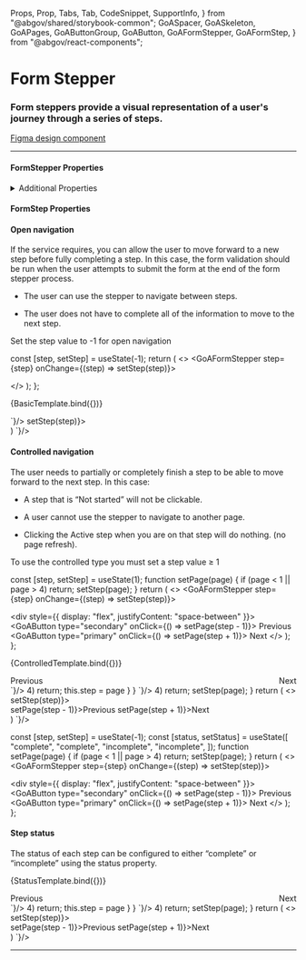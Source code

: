   Props,
  Prop,
  Tabs,
  Tab,
  CodeSnippet,
  SupportInfo,
} from "@abgov/shared/storybook-common";
  GoASpacer,
  GoASkeleton,
  GoAPages,
  GoAButtonGroup,
  GoAButton,
  GoAFormStepper,
  GoAFormStep,
} from "@abgov/react-components";

<Meta title="Components/Form Stepper" />

# Form Stepper

### Form steppers provide a visual representation of a user's journey through a series of steps.

[Figma design component](https://www.figma.com/file/3pb2IK8s2QUqWieH79KdN7/%E2%9D%96-Components-%7C-D3?node-id=1014%3A6629&t=ylk0i7Ch8cl4nt1l-0)

---

#### FormStepper Properties

<Props showTabs={true}>
  <Prop
    name="step"
    type="number"
    description="The current step state value. Leaving it blank will allow any step to be accessed."
  />
  <Prop
    name="_change"
    lang="angular"
    type="CustomEvent({detail: {step: number}})"
    description="Event fired on page change."
  />
  <Prop
    name="onChange"
    lang="react"
    type="(step: number) => void"
    description="Event fired on page change."
  />
</Props>

<details>
  <summary>Additional Properties</summary>
  <Props showTabs={true}>
    <Prop
      name="mt"
      type="none | 3xs | 2xs | xs | s | m | l | xl | 2xl | 3xl | 4xl"
      defaultValue="none"
      description="Top margin"
    />
    <Prop
      name="mr"
      type="none | 3xs | 2xs | xs | s | m | l | xl | 2xl | 3xl | 4xl"
      defaultValue="none"
      description="Right margin"
    />
    <Prop
      name="mb"
      type="none | 3xs | 2xs | xs | s | m | l | xl | 2xl | 3xl | 4xl"
      defaultValue="none"
      description="Bottom margin"
    />
    <Prop
      name="ml"
      type="none | 3xs | 2xs | xs | s | m | l | xl | 2xl | 3xl | 4xl"
      defaultValue="none"
      description="Left margin"
    />
  </Props>
</details>

#### FormStep Properties

<Props showTabs={true}>
  <Prop
    name="text"
    type="string"
    required="true"
    description="Text naming or briefly describing the step."
  />
  <Prop
    name="status"
    type="complete | incomplete"
    description="The status of the step."
  />
</Props>

#### Open navigation

If the service requires, you can allow the user to move forward to a new step before fully completing a step. In this case, the form validation should be run when the user attempts to submit the form at the end of the form stepper process.

- The user can use the stepper to navigate between steps.

- The user does not have to complete all of the information to move to the next step.

Set the step value to -1 for open navigation

  const [step, setStep] = useState(-1);
  return (
    <>
      <GoAFormStepper step={step} onChange={(step) => setStep(step)}>
        <GoAFormStep text="Personal details" />
        <GoAFormStep text="Employment history" />
        <GoAFormStep text="References" />
        <GoAFormStep text="Review" />
      </GoAFormStepper>
      <GoAPages current={step} mb="3xl" mt="xl" mr="xl" ml="xl">
        <div>
          <GoASkeleton type="article" />
        </div>
        <div>
          <GoASkeleton type="header" size="2" />
          <GoASkeleton type="lines" />
          <GoASkeleton type="header" size="2" />
          <GoASkeleton type="lines" />
        </div>
        <div>
          <GoASkeleton type="lines" />
          <GoASpacer vSpacing="m" />
          <GoASkeleton type="lines" />
        </div>
        <div>
          <GoASkeleton type="header" size="2" />
          <GoASkeleton type="lines" />
          <GoASpacer vSpacing="m" />
          <GoASkeleton type="lines" />
        </div>
      </GoAPages>
    </>
  );
};

<Story name="Open navigation">{BasicTemplate.bind({})}</Story>

<Tabs>
  <Tab label="Angular">
    <CodeSnippet lang="html" code={`
      <goa-form-stepper ml="s" mr="s" [step]="step" (_change)="updateStep($event)">
        <goa-form-step text="Personal details"></goa-form-step>
        <goa-form-step text="Employment history"></goa-form-step>
        <goa-form-step text="References"></goa-form-step>
        <goa-form-step text="Review"></goa-form-step>
      </goa-form-stepper>
      <goa-pages [current]="step">
        <div><!-- Page 1 content --></div>
        <div><!-- Page 2 content --></div>
        <div><!-- Page 3 content --></div>
        <div><!-- Page 4 content --></div>
      </goa-pages>
    `}/>
    <CodeSnippet lang="ts" code={`
      export class SomeComponent {
        step = -1;
        updateStep(event: Event) {
          this.step = (event as CustomEvent).detail.step;
        }
      }
    `}/>
  </Tab>
  <Tab label="React">
    <CodeSnippet lang="tsx" code={`
      const [step, setStep] = useState(-1);
      return (
        <>
          <GoAFormStepper step={step} onChange={(step) => setStep(step)}>
            <GoAFormStep text="Personal details" />
            <GoAFormStep text="Employment history" />
            <GoAFormStep text="References" />
            <GoAFormStep text="Review" />
          </GoAFormStepper>
          <GoAPages current={step} mb="3xl">
            <div><!-- Page 1 content --></div>
            <div><!-- Page 2 content --></div>
            <div><!-- Page 3 content --></div>
            <div><!-- Page 4 content --></div>
          </GoAPages>
        </>
      )
    `}/>
  </Tab>
</Tabs>

#### Controlled navigation

The user needs to partially or completely finish a step to be able to move forward to the next step. In this case:

- A step that is “Not started” will not be clickable.

- A user cannot use the stepper to navigate to another page.

- Clicking the Active step when you are on that step will do nothing. (no page refresh).

To use the controlled type you must set a step value ≥ 1

  const [step, setStep] = useState(1);
  function setPage(page) {
    if (page < 1 || page > 4) return;
    setStep(page);
  }
  return (
    <>
      <GoAFormStepper step={step} onChange={(step) => setStep(step)}>
        <GoAFormStep text="Personal details" />
        <GoAFormStep text="Employment history" />
        <GoAFormStep text="References" />
        <GoAFormStep text="Review" />
      </GoAFormStepper>
      <GoAPages current={step} mb="3xl" mt="xl" mr="xl" ml="xl">
        <div>
          <GoASkeleton type="article" />
        </div>
        <div>
          <GoASkeleton type="header" size="2" />
          <GoASkeleton type="lines" />
          <GoASkeleton type="header" size="2" />
          <GoASkeleton type="lines" />
        </div>
        <div>
          <GoASkeleton type="lines" />
          <GoASpacer vSpacing="m" />
          <GoASkeleton type="lines" />
        </div>
        <div>
          <GoASkeleton type="header" size="2" />
          <GoASkeleton type="lines" />
          <GoASpacer vSpacing="m" />
          <GoASkeleton type="lines" />
        </div>
      </GoAPages>
      <div style={{ display: "flex", justifyContent: "space-between" }}>
        <GoAButton type="secondary" onClick={() => setPage(step - 1)}>
          Previous
        </GoAButton>
        <GoAButton type="primary" onClick={() => setPage(step + 1)}>
          Next
        </GoAButton>
      </div>
    </>
  );
};

<Story name="Controlled navigation">{ControlledTemplate.bind({})}</Story>

<Tabs>
  <Tab label="Angular">
    <CodeSnippet lang="html" code={`
      <goa-form-stepper ml="s" mr="s" [step]="step" (_change)="updateStep($event)">
        <goa-form-step text="Personal details"></goa-form-step>
        <goa-form-step text="Employment history"></goa-form-step>
        <goa-form-step text="References"></goa-form-step>
        <goa-form-step text="Review"></goa-form-step>
      </goa-form-stepper>
      <goa-pages [current]="step">
        <div><!-- Page 1 content --></div>
        <div><!-- Page 2 content --></div>
        <div><!-- Page 3 content --></div>
        <div><!-- Page 4 content --></div>
      </goa-pagest>
      <div style="display: flex; justify-content: space-between">
        <goa-button (_click)="setPage(step-1)" type="secondary">Previous</goa-button>
        <goa-button (_click)="setPage(step+1)" type="primary">Next</goa-button>
      </div>
    `}/>
    <CodeSnippet lang="ts" code={`
      export class SomeComponent {
        step = 1;  // set to first step
        updateStep(event: Event) {
          this.step = (event as CustomEvent).detail.step;
        }
        setPage(page: number) {
          if (page < 1 || page > 4) return;
          this.step = page
        }
      }
    `}/>
  </Tab>
  <Tab label="React">
    <CodeSnippet lang="tsx" code={`
      const [step, setStep] = useState(1); // set to first step
      function setPage(page) {
        if (page < 1 || page > 4) return;
        setStep(page);
      }
      return (
        <>
          <GoAFormStepper step={step} onChange={(step) => setStep(step)}>
            <GoAFormStep text="Personal details" />
            <GoAFormStep text="Employment history" />
            <GoAFormStep text="References" />
            <GoAFormStep text="Review" />
          </GoAFormStepper>
          <GoAPages current={step} mb="3xl">
            <div><!-- Page 1 content --></div>
            <div><!-- Page 2 content --></div>
            <div><!-- Page 3 content --></div>
            <div><!-- Page 4 content --></div>
          </GoAPages>
          <div style={{display: 'flex', justifyContent: 'space-between'}}>
            <GoAButton type="secondary" onClick={() => setPage(step - 1)}>Previous</GoAButton>
            <GoAButton type="primary" onClick={() => setPage(step + 1)}>Next</GoAButton>
          </div>
        </>
      )
    `}/>
  </Tab>
</Tabs>

  const [step, setStep] = useState(-1);
  const [status, setStatus] = useState([
    "complete",
    "complete",
    "incomplete",
    "incomplete",
  ]);
  function setPage(page) {
    if (page < 1 || page > 4) return;
    setStep(page);
  }
  return (
    <>
      <GoAFormStepper step={step} onChange={(step) => setStep(step)}>
        <GoAFormStep text="Personal details" status={status[0]} />
        <GoAFormStep text="Employment history" status={status[1]} />
        <GoAFormStep text="References" status={status[2]} />
        <GoAFormStep text="Review" status={status[3]} />
      </GoAFormStepper>
      <GoAPages current={step} mb="3xl" mt="xl" mr="xl" ml="xl">
        <div>
          <GoASkeleton type="article" />
        </div>
        <div>
          <GoASkeleton type="header" size="2" />
          <GoASkeleton type="lines" />
          <GoASkeleton type="header" size="2" />
          <GoASkeleton type="lines" />
        </div>
        <div>
          <GoASkeleton type="lines" />
          <GoASpacer vSpacing="m" />
          <GoASkeleton type="lines" />
        </div>
        <div>
          <GoASkeleton type="header" size="2" />
          <GoASkeleton type="lines" />
          <GoASpacer vSpacing="m" />
          <GoASkeleton type="lines" />
        </div>
      </GoAPages>
      <div style={{ display: "flex", justifyContent: "space-between" }}>
        <GoAButton type="secondary" onClick={() => setPage(step - 1)}>
          Previous
        </GoAButton>
        <GoAButton type="primary" onClick={() => setPage(step + 1)}>
          Next
        </GoAButton>
      </div>
    </>
  );
};

#### Step status

The status of each step can be configured to either “complete” or “incomplete” using the status property.

<Story name="Step status">{StatusTemplate.bind({})}</Story>

<Tabs>
  <Tab label="Angular">
    <CodeSnippet lang="html" code={`
      <goa-form-stepper ml="s" mr="s" [step]="step" (_change)="updateStep($event)">
        <goa-form-step text="Personal details" [status]="status[0]"></goa-form-step>
        <goa-form-step text="Employment history" [status]="status[1]"></goa-form-step>
        <goa-form-step text="References" [status]="status[2]"></goa-form-step>
        <goa-form-step text="Review" [status]="status[3]"></goa-form-step>
      </goa-form-stepper>
      <goa-pages [current]="step">
        <div><!-- Page 1 content --></div>
        <div><!-- Page 2 content --></div>
        <div><!-- Page 3 content --></div>
        <div><!-- Page 4 content --></div>
      </goa-pages>
      <div style="display: flex; justify-content: space-between">
        <goa-button (_click)="setPage(step-1)" type="secondary">Previous</goa-button>
        <goa-button (_click)="setPage(step+1)" type="primary">Next</goa-button>
      </div>
    `}/>
    <CodeSnippet lang="ts" code={`
      export class SomeComponent {
        step = -1;
        // controlled by the user based on form completion
        status = ["complete", "complete", "incomplete"]
        updateStep(event: Event) {
          this.step = (event as CustomEvent).detail.step;
        }
        setPage(page: number) {
          if (page < 1 || page > 4) return;
          this.step = page
        }
      }
    `}/>
  </Tab>
  <Tab label="React">
    <CodeSnippet lang="tsx" code={`
      const [step, setStep] = useState(-1);
      // controlled by the user based on form completion
      const [status, setStatus] = useState([
        "complete",
        "complete",
        "incomplete",
      ])
      function setPage(page) {
        if (page < 1 || page > 4) return;
        setStep(page);
      }
      return (
        <>
          <GoAFormStepper step={step} onChange={(step) => setStep(step)}>
            <GoAFormStep text="Personal details" status={status[0]} />
            <GoAFormStep text="Employment history" status={status[1]} />
            <GoAFormStep text="References" status={status[2]} />
            <GoAFormStep text="Review" status={status[3]} />
          </GoAFormStepper>
          <GoAPages current={step} mb="xl">
            <div><!-- Page 1 content --></div>
            <div><!-- Page 2 content --></div>
            <div><!-- Page 3 content --></div>
            <div><!-- Page 4 content --></div>
          </GoAPages>
          <div style={{display: 'flex', justifyContent: 'space-between'}}>
            <GoAButton type="secondary" onClick={() => setPage(step - 1)}>Previous</GoAButton>
            <GoAButton type="primary" onClick={() => setPage(step + 1)}>Next</GoAButton>
          </div>
        </>
      )
    `}/>
  </Tab>
</Tabs>

---

<SupportInfo />
